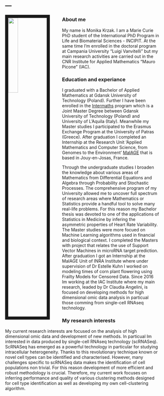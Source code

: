 ---
---

<link rel="stylesheet" href="styles.css" type="text/css">

<img src="images/myph.jpg" style="width:25%; border:10px solid; margin-right: 40px" align="left">

### About me 

My name is Monika Krzak. I am a Marie Curie PhD student of the International PhD Program in Life and Biomaterial Sciences - INCIPIT. At the same time I'm enrolled in the doctoral program at Campania University "Luigi Vanvitelli" but my main research activities are carried out in the CNR Institute for Applied Mathematics "Mauro Picone" (IAC).

### Education and experiance

I graduated with a Bachelor of Applied Mathematics at Gdansk University of Technology (Poland).
Further I have been enrolled in the [Intermaths](https://www.intermaths.eu/) program which is a Joint Master Degree between Gdansk University of Technology (Poland) and University of L'Aquila (Italy). 
Meanwhile my Master studies I participated to the Erasmus Exchange Program at the University of Patras (Greece).
After graduation I completed an Internship at the Research Unit 'Applied Mathematics and Computer Science, from Genomes to the Environment' [MaIAGE](https://maiage.jouy.inra.fr/?q=fr/) that is based in Jouy-en-Josas, France.

Through the undergraduate studies I broaden the knowledge about various areas of Mathematics from Differential Equations and Algebra through Probability and Stochastic Processes. The comprehensive program of my University allowed me to uncover full spectrum of research areas where Mathematics or Statistics provide a handful tool to solve many real-life problems. For this reason my Bachelor thesis was devoted to one of the applications of Statistics in Medicine by infering the asymmetric properties of Heart Rate Variability. The Master studies were more focued on Machine Learning algorithms used in financial and biological context. I completed the Masters with project that relates the use of Support Vector Machines in microRNA target prediction. After graduation I got an Internship at the MaIAGE Unit of INRA Institute where under supervision of Dr Estelle Kuhn I worked on modeling times of corn plant flowering using Frailty Models for Censored Data. Since 2016 Im working at the IAC Institute where my main research, leaded by Dr Claudia Angelini, is focused on developing methods for high dimensional omic data analysis in particual those comming from single-cell RNAseq technology.

### My research interests

My current research interests are focused on the analysis of high dimensional omic data and development of new methods. In particual Im interested in data produced by single-cell RNAseq technology (scRNASeq). ScRNASeq has emerged as a powerful technology in particular for studying intracellular heterogeneity. Thanks to this revolutionary technique known or novel cell types can be identified and characterised. However, many challenges specific to scRNASeq data makes the identification of cell populations non trivial. For this reason development of more efficient and robust methodology is crucial. Therefore, my current work focuses on inferring performance and quality of various clustering methods designed for cell type identification as well as developing my own cell-clustering algorithm.   

















